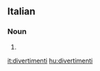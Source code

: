 ==Italian==

===Noun===
{{head|it}} {{m}}

# {{plural of|divertimento|lang=it}}

[[it:divertimenti]]
[[hu:divertimenti]]